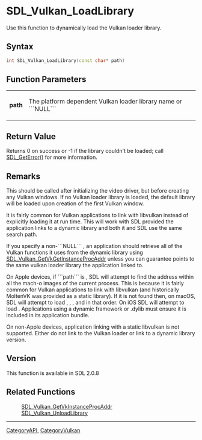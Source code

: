 
<!-- #*^*^*^*^*See http://wiki.libsdl.org/moin.cgi/SGFunctions for details on editing this page*^*^*^*^* -->


= SDL_Vulkan_LoadLibrary =
Use this function to dynamically load the Vulkan loader library.



== Syntax ==
<syntaxhighlight lang='c++'>
int SDL_Vulkan_LoadLibrary(const char* path)
</syntaxhighlight>


== Function Parameters ==
{|
|'''path'''
|The platform dependent Vulkan loader library name or ```NULL```
|}


== Return Value ==
Returns 0 on success or -1 if the library couldn't be loaded; call [[SDL_GetError]]() for more information.


== Remarks ==

This should be called after initializing the video driver, but before creating any Vulkan windows. If no Vulkan loader library is loaded, the default library will be loaded upon creation of the first Vulkan window.

It is fairly common for Vulkan applications to link with libvulkan instead of explicitly loading it at run time. This will work with SDL provided the application links to a dynamic library and both it and SDL use the same search path.

If you specify a non-```NULL``` {{{path}}}, an application should retrieve all of the Vulkan functions it uses from the dynamic library using [[SDL_Vulkan_GetVkGetInstanceProcAddr]] unless you can guarantee {{{path}}} points to the same vulkan loader library the application linked to.

On Apple devices, if ```path``` is {{{NULL}}}, SDL will attempt to find the {{{vkGetInstanceProcAddr}}} address within all the mach-o images of the current process. This is because it is fairly common for Vulkan applications to link with libvulkan (and historically MoltenVK was provided as a static library). If it is not found then, on macOS, SDL will attempt to load {{{vulkan.framework/vulkan}}}, {{{libvulkan.1.dylib}}}, {{{MoltenVK.framework/MoltenVK}}}, and {{{libMoltenVK.dylib}}} in that order. On iOS SDL will attempt to load {{{libMoltenVK.dylib}}}. Applications using a dynamic framework or .dylib must ensure it is included in its application bundle.

On non-Apple devices, application linking with a static libvulkan is not supported. Either do not link to the Vulkan loader or link to a dynamic library version.

== Version ==
This function is available in SDL 2.0.8

== Related Functions ==
:[[SDL_Vulkan_GetVkInstanceProcAddr]]
:[[SDL_Vulkan_UnloadLibrary]]

----
[[CategoryAPI]], [[CategoryVulkan]]
